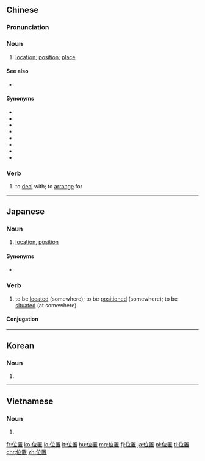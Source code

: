 ==Chinese==
{{zh-forms}}

===Pronunciation===
{{zh-pron
|m=wèizhì,tl=y
|c=wai6 zi3
|h=pfs=vi-chṳ
|mn=ūi-tì
|w=3hhue tsr
|cat=n,v
}}

===Noun===
{{zh-noun}}

# [[location]]; [[position]]; [[place]] {{zh-mw|m:個}}
#: {{zh-x|地理 位置|geographical '''location'''}}
#: {{zh-x|具體 位置|specific '''location'''}}

====See also====
* {{zh-l|位於}}

====Synonyms====
* {{zh-l|部位}}
* {{zh-l|場地}}
* {{zh-l|場所}}
* {{zh-l|處所}}
* {{zh-l|地點}}
* {{zh-l|地方}}
* {{zh-l|去處}}
* {{zh-l|所在}}

===Verb===
{{zh-verb}}

# {{label|zh|literary}} to [[deal]] with; to [[arrange]] for

{{zh-cat|Elementary}}

----

==Japanese==
{{ja-kanjitab|い|ち|yomi=on}}

===Noun===
{{ja-noun|いち}}

# [[location]], [[position]]
#: {{ja-usex|現在'''位置'''|げんざい'''いち'''|the current position ("you are here" - as used on maps)}}

====Synonyms====
* {{ja-r|場所|ばしょ}}

===Verb===
{{ja-verb-suru|いち}}

# to be [[located]] (somewhere); to be [[positioned]] (somewhere); to be [[situated]] (at somewhere).
#: {{ja-usex|宮崎県は九州地方の南東部に'''位置'''する県。|^みやざき けん は ^きゅうしゅう ちほう の なんとうぶ に '''いち''' する けん。|Miyazaki prefecture '''is situated''' in the south-east part of the Kyūshū region.}}

====Conjugation====
{{ja-suru|いち}}

----

==Korean==
{{ko-hanjatab}}

===Noun===
{{ko-noun|hj|hangeul=위치}}

# {{hanja form of|위치|[[location]]}}

----

==Vietnamese==
{{vi-hantutab}}

===Noun===
{{vi-hantu}}

# {{han tu form of|vị trí|[[location]]}}

[[fr:位置]]
[[ko:位置]]
[[lo:位置]]
[[lt:位置]]
[[hu:位置]]
[[mg:位置]]
[[fj:位置]]
[[ja:位置]]
[[pl:位置]]
[[tl:位置]]
[[chr:位置]]
[[zh:位置]]